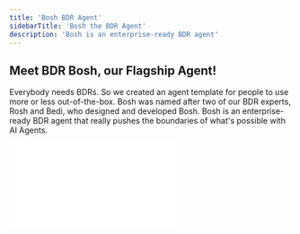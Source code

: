```yaml
---
title: 'Bosh BDR Agent'
sidebarTitle: 'Bosh the BDR Agent'
description: 'Bosh is an enterprise-ready BDR agent'
---
```


## Meet BDR Bosh, our Flagship Agent!

Everybody needs BDRs. So we created an agent template for people to use more or less out-of-the-box. Bosh  was named after two of our BDR experts, Rosh and Bedi, who designed and developed Bosh. Bosh is an enterprise-ready BDR agent that really pushes the boundaries of what's possible with AI Agents. 


<div style={{ width: '100%', textAlign: 'center' }}>
  <div
    style={{
      width: '100%',
      position: 'relative',
      paddingTop: '56.25%',
    }}
  >
    <iframe
      src="//cdn.embedly.com/widgets/media.html?src=https%3A%2F%2Ffast.wistia.net%2Fembed%2Fiframe%2Fio7e2z54el&amp;display_name=Wistia%2C+Inc.&amp;url=https%3A%2F%2Frelevanceai.wistia.com%2Fmedias%2Fio7e2z54el&amp;image=https%3A%2F%2Fembed-ssl.wistia.com%2Fdeliveries%2F1e7d3994910488ea83ef35422bea7832.jpg%3Fimage_crop_resized%3D960x540&amp;key=c4e54deccf4d4ec997a64902e9a30300&amp;type=text%2Fhtml&amp;schema=wistia"
      frameBorder="0"
      scrolling="no"
      style={{
        position: 'absolute',
        top: 0,
        left: 0,
        width: '100%',
        height: '100%',
        border: '3px solid #5E43CE',
        borderRadius: '10px',
      }}
    />
  </div>
  <p style={{ marginTop: '8px', fontSize: '14px', color: '#5E43CE' }}>
    This is one of our flagship agent templates, BDR Bosh (enterprise only).
  </p>
</div>

## Bosh helps you focus on the best converting channels

The best converting sales channels are face-to-face demos and calls. However all of the inbound activity that a sales team has to do usually takes away from these channels.

You can flip this by getting the Bosh to handle all of the time-consuming inbound tasks like researching prospects, filtering the highest value leads and handling all of the back-and-forth email communications for you. This will free up your sales team to handle the highest converting channels: Human interaction.


## Bosh is more like an AI Employee

Bosh is not another piece of sales software that you add to your tech stack. Rather, Bosh is more like an employee that sits in a seat at your company, follows your processes and uses your tech stack much like a human would. Except, they are infinitely scalable.

<CardGroup cols={2}>
  <Card title="Handles end-to-end workflow" icon="face-awesome" iconType="duotone">
    Bosh handles the whole end-to-end workflow from the top of the funnel to the bottom of the funnel, without needing any kind of human interaction (unless you want them to). To illustrate, Bosh can do the research and the personalisation to having a two-way back-and-forth conversation with your prospect. They can even book meetings into your calendar and perform warm handovers to your AEs.
  </Card>
  <Card title="World's Best CRM Citizen" icon="face-awesome" iconType="duotone">
    Bosh is the best CRM citizen you've ever seen. They will use the CRM better than any sales person. Bosh is the only salesperson in the world who will love using your CRM. They will log, read and write to your CRM. Bosh will also do all of the proactive follow-ups.
  </Card>
  <Card title="Multiple market motions" icon="face-awesome" iconType="duotone">
    Bosh isn't just an outbound or an inbound agent. Bosh can also go in and farm your database. It can really do whatever go-to-market motion you're looking for.
  </Card>
  <Card title="Uses your tech stack" icon="face-awesome" iconType="duotone">
    Bosh will use your tech stack much like a person would. You can setup an email account for them, a calendar account. You can add Bosh to any automation tool that you use.
  </Card>
</CardGroup>

<Note>
  Relevance AI is not just an AI BDR platform, or an AI Sales platform, or a Marketing or Support or Finance platform. Relevance is a platform to design and implement AI Agents. They can be anything you want. You can build an entire workforce of agents that are working together to achieve your business goals.
</Note>

## Bosh is an industry-leading AI BDR

Bosh has already generated world-class results for many of our enterprise customers:

<CardGroup cols={3}>
  <Card title="+60%" icon="envelope" iconType="duotone">
    Leads contacted per month
  </Card>
  <Card title="+30%" icon="handshake" iconType="duotone">
    Faster time to close
  </Card>
  <Card title="+40%" icon="calendars" iconType="duotone">
    More meetings booked
  </Card>
  <Card title="+10%" icon="trophy-star" iconType="duotone">
    Higher win rate
  </Card>
  <Card title="+9%" icon="messages" iconType="duotone">
    Faster reply rate
  </Card>
  <Card title="+60%" icon="piggy-bank" iconType="duotone">
    More cost-effective
  </Card>
</CardGroup>

## Bosh is a multi-agent team

Bosh is not actually a single agent, but a multi-agent system.

- **Prospect Researcher:** Researches the prospect and decides how low or high-value they are based on your own criteria. Research also involves pulling in recent events related to the prospect for more personalised outreach.
- **Sales Strategiser:** Forms a strategy around how to reach out to the prospect based on research conducted by the Prospect Researcher. They can generate a value hypothesis to describe the kind of value your company can create for your prospect's company.
- **Inbox Manager**: Receive and send emails. They can write highly personalised emails based on the research and sales strategy work. This would usually take a person at least 30 minutes to do manually.
- **Follow-up Manager**: If your prospect responds right away, your agent will reply within 15 minutes. If they don't know the answer, they will escalate to a human who will provide the answer. Then they will rephrase it to match the tone and respond. They'll also save that answer for future responses to similar questions.
- **Calendar Scheduler:** Knows which Account Executive (AE) is responsible for which prospect, and can go into that AE's calendar and try to find a time that the AE can speak to the prospect in their time zone.
... and more!

All of these agents work together as a team. They can delegate tasks to each other so that they can get their job done quickly and more robustly than one agent alone could.

### Frequently Asked Questions about Bosh the BDR agent

<AccordionGroup>
  <Accordion title="How does Bosh scale?">
    Let's say you start out by asking Bosh to handle 100 prospects. You love how it's working and your team now has the capacity to deal with more meetings (because Bosh handles the top-of-funnel work now). You decide you want Bosh to handle 2000 accounts now.
    
    All you need to do is give Bosh the list of new accounts. That's it. That's all you need to scale.
  </Accordion>
  <Accordion title="How many meetings will Bosh book for you?">
    It depends on your business. If you have a process that you are using right now that is working and is providing you a certain output or conversion rate. Bosh will take that process and do it at scale.
    
    If you have SDRs that are doing research, writing emails, manually personalising them, then we can scale that up so your people don't have to do that anymore.
    
    The input that Bosh receives is the number of prospects that you want to contact. Let's say you start of with 50,000 prospects for the year. Bosh will handle all of these 50,000 prospects. That is usually something that will take 8 people to do in a year. Bosh will book a similar amount of meetings as all of those people put together.
    
    This frees up your people to focus on the more interesting work at the bottom of the funnel, closing deals!
  </Accordion>
  <Accordion title="What triggers Bosh to start working?">
    It's entirely up to you what trigger you setup to get Bosh to start working. For inbound cases, you can give it an instruction to reach out to particular people in your CRM tool of choice. Many of our customers who use Salesforce just create a Boolean field so that when its checked, the agent knows to start working on that person.
  </Accordion>
  <Accordion title="How quickly does Bosh respond?">
    If a prospect replies to your cold outreach asking you to tell them more, and you don't get back to them in half an hour, your chance of converting them goes down by the minute. Salespeople are usually do busy to respond that quickly, so they might respond out of hours or over a weekend or on a public holiday. All of which lowers the likelihood of your prospect converting. Bosh responds within 15m.
  </Accordion>
  <Accordion title="What does onboarding Bosh look like?">
    There is a lot that goes into onboarding Bosh. This isn't a piece of software that you're taking off the shelf and configuring in the same hour. Bosh is more like onboarding an employee, which takes time and expertise from our success team.
    
    When we onboard Bosh, it takes a couple of weeks of configuration. Once it's configured, we launch it into approval mode and then into full autopilot mode after a couple of weeks after we have fully customised it to your company's needs.
    
    Our customer success team are senior staff members who do this for enterprise customers full-time, and are fully backed up by our in-house software and AI engineers respectively.
    
    Your agent will have a probation period, so you can fire them within 3 months if it's not working out.
  </Accordion>
  <Accordion title="Will prospects know that they are talking to an AI Agent?">
    Our customers usually create a persona for each agent, with a name and a personality. The quality of the communication is so personalised that it is unlikely that your prospects will realise that it is an AI Agent.
    
    However, if a prospect asks the agent if they are AI, we don't recommend that you say it isn't. When a prospect does ask this question (it hasn't happened yet for our enterprise customers), it immediately gets escalated to a human to respond to. 
    
    In this scenario, we recommend introducing your Agent team-member and explaining what they do, and where you are involved in the process (e.g. You answer questions the agent doesn't know, they can ask to speak to a human at any time, etc).
    
    It is entirely up to you how you handle this.
  </Accordion>
</AccordionGroup>